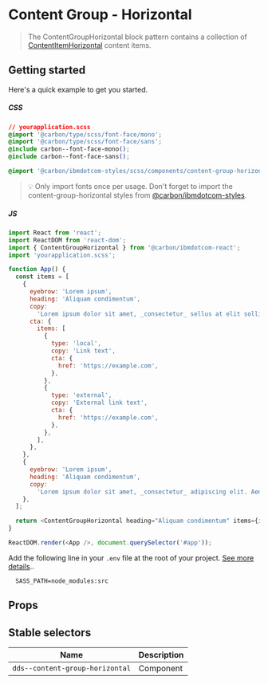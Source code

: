 
# Content Group - Horizontal

> The ContentGroupHorizontal block pattern contains a collection of
> [ContentItemHorizontal](https://github.com/carbon-design-system/ibm-dotcom-library/tree/master/packages/react/src/components/ContentItemHorizontal)
> content items.

## Getting started

Here's a quick example to get you started.

##### CSS

```css
// yourapplication.scss
@import '@carbon/type/scss/font-face/mono';
@import '@carbon/type/scss/font-face/sans';
@include carbon--font-face-mono();
@include carbon--font-face-sans();

@import '@carbon/ibmdotcom-styles/scss/components/content-group-horizontal/content-group-horizontal';
```

> 💡 Only import fonts once per usage. Don't forget to import the
> content-group-horizontal styles from
> [@carbon/ibmdotcom-styles](https://github.com/carbon-design-system/ibm-dotcom-library/blob/master/packages/styles).

##### JS

```javascript
import React from 'react';
import ReactDOM from 'react-dom';
import { ContentGroupHorizontal } from '@carbon/ibmdotcom-react';
import 'yourapplication.scss';

function App() {
  const items = [
    {
      eyebrow: 'Lorem ipsum',
      heading: 'Aliquam condimentum',
      copy:
        'Lorem ipsum dolor sit amet, _consectetur_ sellus at elit sollicitudin.',
      cta: {
        items: [
          {
            type: 'local',
            copy: 'Link text',
            cta: {
              href: 'https://example.com',
            },
          },
          {
            type: 'external',
            copy: 'External link text',
            cta: {
              href: 'https://example.com',
            },
          },
        ],
      },
    },
    {
      eyebrow: 'Lorem ipsum',
      heading: 'Aliquam condimentum',
      copy:
        'Lorem ipsum dolor sit amet, _consectetur_ adipiscing elit. Aenean et ultricies est. Mauris iaculis eget dolor nec hendrerit. Phasellus at elit sollicitudin.',
    },
  ];

  return <ContentGroupHorizontal heading="Aliquam condimentum" items={items}/>;
}

ReactDOM.render(<App />, document.querySelector('#app'));
```

Add the following line in your `.env` file at the root of your project.
[See more details](https://github.com/carbon-design-system/ibm-dotcom-library/tree/master/packages/styles#usage)..

```
  SASS_PATH=node_modules:src
```

## Props

<Props of={ContentGroupHorizontal} />

## Stable selectors

| Name                            | Description |
| ------------------------------- | ----------- |
| `dds--content-group-horizontal` | Component   |

<Description markdown={contributing} />
